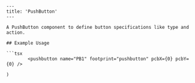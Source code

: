 
```mdx
---
title: 'PushButton'
---

A PushButton component to define button specifications like type and action.

## Example Usage

```tsx
        <pushbutton name="PB1" footprint="pushbutton" pcbX={0} pcbY={0} />

)
```
